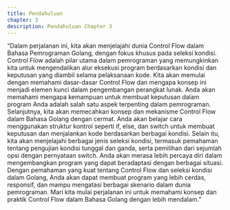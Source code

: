 ```yaml
---
title: Pendahuluan
chapter: 3
description: Pendahuluan Chapter 3
---
```


<Card>
“Dalam perjalanan ini, kita akan menjelajahi dunia Control Flow dalam Bahasa 
Pemrograman Golang, dengan fokus khusus pada seleksi kondisi. Control Flow 
adalah pilar utama dalam pemrograman yang memungkinkan kita untuk 
mengendalikan alur eksekusi program berdasarkan kondisi dan keputusan yang 
diambil selama pelaksanaan kode.
Kita akan memulai dengan memahami dasar-dasar Control Flow dan mengapa 
konsep ini menjadi elemen kunci dalam pengembangan perangkat lunak. Anda 
akan memahami mengapa kemampuan untuk membuat keputusan dalam program 
Anda adalah salah satu aspek terpenting dalam pemrograman.
Selanjutnya, kita akan memecahkan konsep dan mekanisme Control Flow dalam 
Bahasa Golang dengan cermat. Anda akan belajar cara menggunakan struktur 
kontrol seperti if, else, dan switch untuk membuat keputusan dan menjalankan kode 
berdasarkan berbagai kondisi.
Selain itu, kita akan menjelajahi berbagai jenis seleksi kondisi, termasuk pemahaman 
tentang pengujian kondisi tunggal dan ganda, serta pemilihan dari sejumlah opsi 
dengan pernyataan switch. Anda akan merasa lebih percaya diri dalam 
mengembangkan program yang dapat beradaptasi dengan berbagai situasi.
Dengan pemahaman yang kuat tentang Control Flow dan seleksi kondisi dalam 
Golang, Anda akan dapat membuat program yang lebih cerdas, responsif, dan 
mampu mengatasi berbagai skenario dalam dunia pemrograman. Mari kita mulai 
perjalanan ini untuk memahami konsep dan praktik Control Flow dalam Bahasa 
Golang dengan lebih mendalam.”

</Card>
